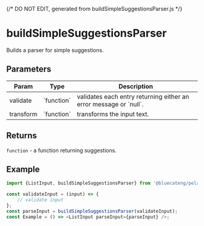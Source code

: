 {/* DO NOT EDIT, generated from buildSimpleSuggestionsParser.js */}


<Meta title="functions/buildSimpleSuggestionsParser" />

# buildSimpleSuggestionsParser

Builds a parser for simple suggestions.

## Parameters

<table>
	<thead>
		<tr>
			<th>Param</th>
			<th>Type</th>
			<th>Description</th>
		</tr>
	</thead>
	<tbody>
		<tr>
			<td>validate</td>
			<td>`function`</td>
			<td>validates each entry returning either an error message or `null`.</td>
		</tr>
		<tr>
			<td>transform</td>
			<td>`function`</td>
			<td>transforms the input text.</td>
		</tr>
	</tbody>
</table>

## Returns

`function` - a function returning suggestions.

## Example

```js
import {ListInput, buildSimpleSuggestionsParser} from '@bluecateng/pelagos';

const validateInput = (input) => {
	// validate input
};
const parseInput = buildSimpleSuggestionsParser(validateInput);
const Example = () => <ListInput parseInput={parseInput} />;
```
